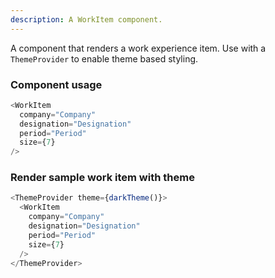 ```yaml
---
description: A WorkItem component.
---
```



A component that renders a work experience item.
Use with a `ThemeProvider` to enable theme based styling.

### Component usage

```js
<WorkItem
  company="Company"
  designation="Designation"
  period="Period"
  size={7}
/>
```

### Render sample work item with theme

```js live
<ThemeProvider theme={darkTheme()}>
  <WorkItem
    company="Company"
    designation="Designation"
    period="Period"
    size={7}
  />
</ThemeProvider>
```
